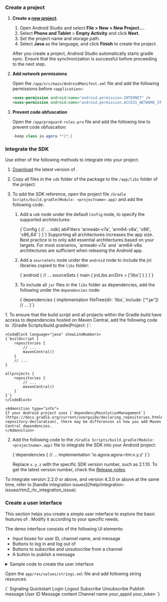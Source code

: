 <PlatformWrapper platform="android">

### Create a project

1. **Create a [new project](https://developer.android.com/studio/projects/create-project)**.

    1. Open Android Studio and select **File > New > New Project...**.
    1. Select **Phone and Tablet** > **Empty Activity** and click **Next**.
    1. Set the project name and storage path. 
    1. Select **Java** as the language, and click **Finish** to create the project.

    <Admonition type="caution" title="Note">After you create a project, Android Studio automatically starts gradle sync. Ensure that the synchronization is successful before proceeding to the next step. </Admonition>

1. **Add network permissions**

    Open the `/app/src/main/AndroidManifest.xml` file and add the following permissions before `<application>`:

    ```xml
    <uses-permission android:name="android.permission.INTERNET" />
    <uses-permission android:name="android.permission.ACCESS_NETWORK_STATE" />
    ```

1. **Prevent code obfuscation**

    Open the `/app/proguard-rules.pro` file and add the following line to prevent code obfuscation:

    ```java
    -keep class io.agora.**{*;}
    ```

### Integrate the SDK

Use either of the following methods to integrate <Vpd k="SDK" /> into your project.

<Tabs>
<TabItem value="tab1" label="Using CDN" default>

1. [Download](/sdks?platform=android) the latest version of <Vpd k="SDK" />.
1. Copy all files in the `sdk` folder of the package to the `/app/libs` folder of the project.
1. To add the SDK reference, open the project file `/Gradle Scripts/build.gradle(Module: <projectname>.app)` and add the following code:

    1. Add a `ndk` node under the default `Config` node, to specify the supported architectures:

        <CodeBlock language="groovy" showLineNumbers>
        {`Config {
            // ...
            ndk{
                abiFilters 'armeabi-v7a', 'arm64-v8a', 'x86', 'x86_64'
            }
        }`}
        </CodeBlock>
    
        <Admonition type="info">
        Supporting all architectures increases the app size. Best practice is to only add essential architectures based on your targets. For most scenarios, `armeabi-v7a` and `arm64-v8a` architectures are sufficient when releasing the Android app.
        </Admonition>

    1. Add a `sourceSets` node under the `android` node to include the jni libraries copied to the `libs` folder:

        <CodeBlock language="groovy" showLineNumbers>    
        {`android {
            // ...
            sourceSets {
                main {
                    jniLibs.srcDirs = ['libs']
                }
            }
        }`}
        </CodeBlock>

    1. To include all `jar` files in the `libs` folder as dependencies, add the following under the `dependencies` node:

        <CodeBlock language="groovy" showLineNumbers>    
        {`dependencies {
            implementation fileTree(dir: 'libs', include: ['*.jar'])
            // ...
        }`}
        </CodeBlock>
        
</TabItem>

<TabItem value="tab2" label="Using Maven Central" default>
1. To ensure that the build script and all projects within the Gradle build have access to dependencies hosted on Maven Central, add the following code to `/Gradle Scripts/build.gradle(Project: <projectname>)`:

    <CodeBlock language="java" showLineNumbers>
    {`buildscript {
        repositories {
            // ...
            mavenCentral()
        }
        // ...
    }

    allprojects {
        repositories {
            // ...
            mavenCentral()
        }
    }`}
    </CodeBlock>

    <Admonition type="info">
    If your Android project uses [`dependencyResolutionManagement`](https://docs.gradle.org/current/userguide/declaring_repositories.html#sub:centralized-repository-declaration), there may be differences in how you add Maven Central dependencies.
    </Admonition>

2. Add the following code to the `/Gradle Scripts/build.gradle(Module: <projectname>.app)` file to integrate the SDK into your Android project:

    <CodeBlock language="groovy" showLineNumbers>
    {`dependencies {
        // ...
        implementation 'io.agora:agora-rtm:x.y.z'
    }`}
    </CodeBlock>

    Replace `x.y.z` with the specific SDK version number, such as 2.1.10. To get the latest version number, check the [Release notes](../overview/release-notes).

</TabItem>
</Tabs>

<Admonition type="info">
To integrate <Vpd k="SDK" /> version 2.2.0 or above, and <Vg k="VSDK" /> version 4.3.0 or above at the same time, refer to [handle integration issues](/help/integration-issues/rtm2_rtc_integration_issue).
</Admonition>

### Create a user interface

This section helps you create a simple user interface to explore the basic features of <Vpd k="NAME" />. Modify it according to your specific needs.

The demo interface consists of the following UI elements:

- Input boxes for user ID, channel name, and message
- Buttons to log in and log out of <Vg k="SIG" />
- Buttons to subscribe and unsubscribe from a channel
- A button to publish a message

<details>
<summary>Sample code to create the user interface</summary>
<br/>
Open the `/app/res/layout/activity_main.xml` file, and replace the contents with the following:

<CodeBlock language="xml" showLineNumbers>
{`<?xml version="1.0" encoding="utf-8"?>
<androidx.constraintlayout.widget.ConstraintLayout xmlns:android="http://schemas.android.com/apk/res/android"
    xmlns:app="http://schemas.android.com/apk/res-auto"
    xmlns:tools="http://schemas.android.com/tools"
    android:layout_width="match_parent"
    android:layout_height="match_parent"
    android:background="#FFFFFF"
    tools:context=".MainActivity">

    <EditText
        android:id="@+id/uid"
        android:layout_width="150dp"
        android:layout_height="40dp"
        android:layout_marginStart="36dp"
        android:layout_marginTop="48dp"
        android:autofillHints=""
        android:hint="@string/uid"
        android:inputType="text"
        android:lines="1"
        android:padding="5dp"
        app:layout_constraintStart_toStartOf="parent"
        app:layout_constraintTop_toTopOf="parent" />

    <Button
        android:id="@+id/logout_button"
        android:layout_width="wrap_content"
        android:layout_height="wrap_content"
        android:layout_marginStart="11dp"
        android:layout_marginTop="48dp"
        android:layout_marginEnd="28dp"
        android:onClick="onClickLogout"
        android:text="@string/logout_button"
        app:layout_constraintEnd_toEndOf="parent"
        app:layout_constraintHorizontal_bias="0.0"
        app:layout_constraintStart_toEndOf="@+id/login_button"
        app:layout_constraintTop_toTopOf="parent" />

    <Button
        android:id="@+id/login_button"
        android:layout_width="wrap_content"
        android:layout_height="wrap_content"
        android:layout_marginStart="4dp"
        android:layout_marginTop="48dp"
        android:layout_marginEnd="132dp"
        android:onClick="onClickLogin"
        android:text="@string/login_button"
        app:layout_constraintEnd_toEndOf="parent"
        app:layout_constraintHorizontal_bias="0.0"
        app:layout_constraintStart_toEndOf="@+id/uid"
        app:layout_constraintTop_toTopOf="parent" />

    <EditText
        android:id="@+id/channel_name"
        android:layout_width="155dp"
        android:layout_height="41dp"
        android:layout_marginStart="36dp"
        android:layout_marginTop="124dp"
        android:layout_marginBottom="41dp"
        android:autofillHints=""
        android:ems="10"
        android:hint="@string/channel_name"
        android:inputType="text"
        app:layout_constraintTop_toBottomOf="@+id/uid"
        app:layout_constraintStart_toStartOf="parent"
        app:layout_constraintTop_toTopOf="parent" />

    <Button
        android:id="@+id/subscribe_button"
        android:layout_width="wrap_content"
        android:layout_height="wrap_content"
        android:layout_marginStart="4dp"
        android:layout_marginTop="28dp"
        android:layout_marginEnd="132dp"
        android:onClick="onClickSubscribe"
        android:text="@string/subscribe_button"
        app:layout_constraintEnd_toEndOf="parent"
        app:layout_constraintHorizontal_bias="0.0"
        app:layout_constraintStart_toEndOf="@+id/channel_name"
        app:layout_constraintTop_toBottomOf="@+id/login_button" />

    <Button
        android:id="@+id/unsubscribe_button"
        android:layout_width="wrap_content"
        android:layout_height="wrap_content"
        android:layout_marginStart="11dp"
        android:layout_marginTop="27dp"
        android:layout_marginEnd="28dp"
        android:onClick="onClickUnsubscribe"
        android:text="@string/unsubscribe_button"
        app:layout_constraintEnd_toEndOf="parent"
        app:layout_constraintHorizontal_bias="0.0"
        app:layout_constraintStart_toEndOf="@+id/subscribe_button"
        app:layout_constraintTop_toBottomOf="@+id/logout_button" />

    <EditText
        android:id="@+id/msg_box"
        android:layout_width="190dp"
        android:layout_height="57dp"
        android:layout_marginStart="37dp"
        android:layout_marginTop="195dp"
        android:layout_marginBottom="26dp"
        android:autofillHints=""
        android:ems="10"
        android:hint="@string/msg"
        android:inputType="textPersonName"
        android:singleLine="false"
        app:layout_constraintTop_toTopOf="parent"
        app:layout_constraintStart_toStartOf="parent"
        app:layout_constraintTop_toBottomOf="@+id/channel_name" />

    <Button
        android:id="@+id/send_channel_msg_button"
        android:layout_width="wrap_content"
        android:layout_height="wrap_content"
        android:layout_marginTop="40dp"
        android:layout_marginEnd="40dp"
        android:onClick="onClickSendChannelMsg"
        android:text="@string/send_channel_msg_button"
        app:layout_constraintStart_toEndOf="@+id/msg_box"
        app:layout_constraintHorizontal_bias="0.0"
        app:layout_constraintEnd_toEndOf="parent"
        app:layout_constraintTop_toBottomOf="@+id/unsubscribe_button" />

    <TextView
        android:id="@+id/message_history"
        android:layout_width="412dp"
        android:layout_height="339dp"
        android:layout_marginTop="392dp"
        android:background="#AEA8A8"
        android:freezesText="false"
        android:isScrollContainer="false"
        android:scrollbars="vertical"
        android:textColor="#2196F3"
        app:layout_constraintBottom_toBottomOf="parent"
        app:layout_constraintEnd_toEndOf="parent"
        app:layout_constraintHorizontal_bias="0.491"
        app:layout_constraintStart_toStartOf="parent"
        app:layout_constraintTop_toTopOf="parent"
        app:layout_constraintVertical_bias="0.352" />

</androidx.constraintlayout.widget.ConstraintLayout>`}
</CodeBlock>
</details>

Open the `app/res/values/strings.xml` file and add following string resources:

<CodeBlock language="xml" showLineNumbers>
{`<resources>
    <string name="app_name">Signaling Quickstart</string>
    <string name="login_button">Login</string>
    <string name="logout_button">Logout</string>
    <string name="subscribe_button">Subscribe</string>
    <string name="unsubscribe_button">Unsubscribe</string>
    <string name="send_channel_msg_button">Publish message</string>
    <string name="uid">User ID</string>
    <string name="msg">Message content</string>
    <string name="channel_name">Channel name</string>
    <string name="app_id">your_appid</string>
    <string name="token">your_token</string>
</resources>`}
</CodeBlock>

</PlatformWrapper>